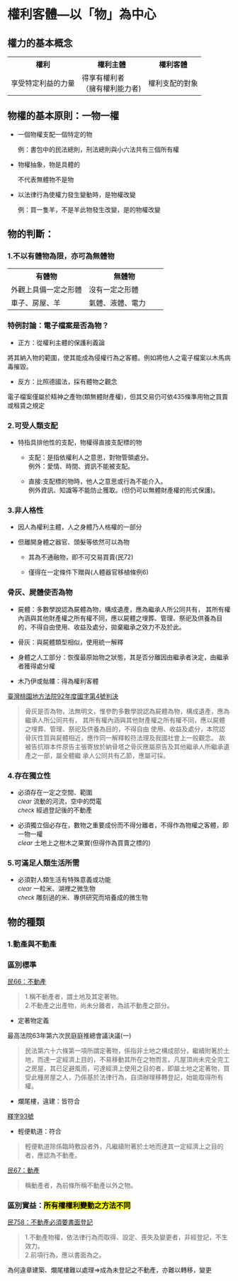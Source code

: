 
# 權利客體―以「物」為中心

<link href="https://fonts.googleapis.com/icon?family=Material+Icons" rel="stylesheet">

## 權力的基本概念
<table>
  <tr>
    <th>權利</th>
    <th>權利主體</th>
    <th>權利客體</th>
  </tr>
  <tr>
    <td>享受特定利益的力量</td>
    <td>得享有權利者<br>
       （擁有權利能力者)</td>
    <td>權利支配的對象</td>
  </tr>
</table>

## 物權的基本原則：一物一權

- 一個物權支配一個特定的物

  例：書包中的民法總則，刑法總則與小六法共有三個所有權

- 物權抽象，物是具體的

  不代表無體物不是物

- 以法律行為使權力發生變動時，是物權改變

  例：買一隻羊，不是羊此物發生改變，是的物權改變

\pagebreak

## 物的判斷：

### 1.不以有體物為限，亦可為無體物
<table>
  <tr>
    <th width="50%">有體物</th>
    <th width="50%">無體物</th>
  </tr>
  <tr>
    <td>外觀上具備一定之形體</td>
    <td>沒有一定之形體</td>
  </tr>
  <tr>
    <td>車子、房屋、羊</td>
    <td>氣體、液體、電力</td>
  </tr>
</table>

### 特例討論：電子檔案是否為物？

- 正方：從權利主體的保護利義論

將其納入物的範圍，使其能成為侵權行為之客體。例如將他人之電子檔案以木馬病毒摧毀。

- 反方：比照德國法，採有體物之觀念

電子檔案僅屬於精神之產物(類無體財產權)，但其交易仍可依435條準用物之買賣或租賃之規定


### 2.可受人類支配

- 特指具排他性的支配，物權得直接支配標的物

  + 支配：是指依權利人之意思，對物管領處分。<br>例外：愛情、時間、資訊不能被支配。

  + 直接:支配標的物時，他人之意思或行為不能介入。
  <br>例外資訊、知識等不能防止獲取。(但仍可以無體財產權的形式保護)。

### 3.非人格性

- 因人為權利主體，人之身體乃人格權的一部分

- 但離開身體之器官、頭髮等依然可以為物

  + 其為不通融物，即不可交易買賣(民72)
  
  + 僅得在一定條件下贈與(人體器官移植條例6)

\pagebreak

### 骨灰、屍體使否為物

- 屍體：多數學說認為屍體為物，構成遺產，應為繼承人所公同共有， 其所有權內涵與其他財產權之所有權不同，應以屍體之埋葬、管理、祭祀及供養為目的，不得自由使用、收益及處分，拋棄繼承之效力不及於此。

- 骨灰：與屍體類型相似，使用統一解釋

- 身體之人工部分：恢復最原始物之狀態，其是否分離因由繼承者決定，由繼承者獲得處分權

- 木乃伊或骷髏：得為權利客體

[臺灣桃園地方法院92年度國字第4號判決]("https://tyd.judicial.gov.tw")

> 骨灰是否為物，法無明文，惟參酌多數學說認為屍體為物，構成遺產，應為繼承人所公同共有， 其所有權內涵與其他財產權之所有權不同，應以屍體之埋葬、管理、祭祀及供養為目的，不得自由 使用、收益及處分，本院認骨灰性質與屍體相近，應作同一解釋較符法理及我國社會上一般觀念。 故被告抗辯本件原告主張寄放於納骨塔之骨灰應屬原告及其他繼承人所繼承遺產之一部，屬全體繼 承人公同共有乙節，應屬可採。

### 4.存在獨立性

- 必須存在一定之空間、範圍<br>
  <i class="material-icons" style="font-size:13px">clear</i>
  流動的河流，空中的閃電<br>
   <i class="material-icons" style="font-size:13px">check</i>
   經過登記後的不動產

- 必須獨立個必存在，數物之重要成份而不得分離者，不得作為物權之客體，即一物一權<br>
  <i class="material-icons">clear</i>
  土地上之樹木之果實(但得作為買賣之標的)
  
### 5.可滿足人類生活所需

- 必須對人類生活有特殊意義或功能<br>
  <i class="material-icons" style="font-size:13px">clear</i>
  一粒米、湖裡之微生物<br>
   <i class="material-icons" style="font-size:13px">check</i>
   雕刻過的米、專供研究而培養成的微生物

\pagebreak

## 物的種類
### 1.動產與不動產

### 區別標準

[民66：不動產](https://law.moj.gov.tw/LawClass/LawSingle.aspx?pcode=B0000001&flno=66)

> 1.稱不動產者，謂土地及其定著物。<br>
  2.不動產之出產物，尚未分離者，為該不動產之部分。
 
- 定著物定義

最高法院63年第六次民庭庭推總會議決議(一)

> 民法第六十六條第一項所謂定著物，係指非土地之構成部分，繼續附著於土地，而達一定經濟上目的，不易移動其所在之物而言。凡屋頂尚未完全完工之房屋，其已足避風雨，可達經濟上使用之目的者，即屬土地之定著物，買受此種房屋之人，乃係基於法律行為，自須辦理移轉登記，始能取得所有權。

- 爛尾樓，違建：皆符合


[釋字93號](https://cons.judicial.gov.tw/docdata.aspx?fid=100&id=310274)

- 輕便軌道：符合

> 輕便軌道除係臨時敷設者外，凡繼續附著於土地而達其一定經濟上之目的者，應認為不動產。
 
[民67：動產](https://law.moj.gov.tw/LawClass/LawSingle.aspx?pcode=B0000001&flno=67)

> 稱動產者，為前條所稱不動產以外之物。

### 區別實益：<mark>所有權權利變動之方法不同</mark>

[民758：不動產必須要書面登記](https://law.moj.gov.tw/LawClass/LawSingle.aspx?pcode=B0000001&flno=67)

> 1.不動產物權，依法律行為而取得、設定、喪失及變更者，非經登記，不生效力。<br>
  2.前項行為，應以書面為之。

為何違章建築、爛尾樓難以處理=>成為未登記之不動產，亦難以轉移，變更